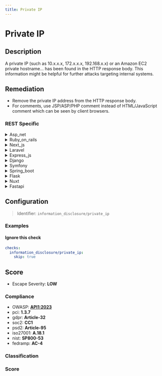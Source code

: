 ```yaml
---
title: Private IP
---
```


# Private IP

## Description

A private IP (such as 10.x.x.x, 172.x.x.x, 192.168.x.x) or an Amazon EC2 private hostname... has been found in the HTTP response body.
This information might be helpful for further attacks targeting internal systems.


## Remediation

* Remove the private IP address from the HTTP response body.
* For comments, use JSP/ASP/PHP comment instead of HTML/JavaScript comment which can be seen by client browsers.



### REST Specific

<details>
    <summary>Asp_net</summary>

Ensure that any sensitive information, including private IP addresses, is not included in the HTTP response body. Review your code to remove any hardcoded IP addresses or hostnames. If internal IPs need to be shared between backend services, use secure methods such as environment variables or configuration files with proper access controls. Additionally, implement proper error handling to prevent leakage of such information in error messages.

</details>

<details>
    <summary>Ruby_on_rails</summary>

In Ruby on Rails, ensure that any sensitive information, including private IP addresses, is not included in the HTTP response body. Use environment variables or Rails secrets to manage internal data and apply filters in your controllers or views to prevent accidental exposure. Additionally, configure your logging to avoid recording private IPs.

</details>

<details>
    <summary>Next_js</summary>

Ensure that server-side code does not include private IP addresses or sensitive hostnames in the HTTP response body. Review and sanitize any data sent to the client in Next.js pages or API routes. Use environment variables for sensitive data and avoid exposing them to the frontend.

</details>

<details>
    <summary>Laravel</summary>

To prevent the exposure of private IP addresses in HTTP responses within a Laravel application, ensure that any debug or error messages are properly sanitized before being sent to the client. Configure your logging settings to exclude sensitive information and use environment variables to manage configuration without hardcoding IP addresses. Additionally, consider implementing middleware that checks responses for private IP addresses and removes or obfuscates them before they reach the client.

</details>

<details>
    <summary>Express_js</summary>

To prevent private IP addresses from being exposed in the HTTP response body within an Express.js application, ensure that any sensitive information is not included in the response object. Use middleware to filter out private IPs from the response or avoid including any dynamic data that could potentially contain private IPs. Additionally, consider implementing a content security policy (CSP) to reduce the risk of information leakage.

</details>

<details>
    <summary>Django</summary>

To prevent the exposure of private IP addresses in the HTTP response body within a Django application, ensure that any templates or views do not include direct references to private IP addresses. Use environment variables or Django settings to manage internal URLs and IP addresses, and avoid hardcoding them in your codebase. Additionally, implement proper access controls and network security measures to restrict unauthorized access to internal resources.

</details>

<details>
    <summary>Symfony</summary>

In the Symfony framework, ensure that any sensitive information, including private IP addresses, is not included in the HTTP response body. Use Symfony's environment variables to manage configuration and avoid hardcoding sensitive data. Implement access controls and filters to prevent exposure of private network details to unauthorized users. Regularly review your code and use Symfony's security features to mitigate the risk of information leakage.

</details>

<details>
    <summary>Spring_boot</summary>

To prevent the exposure of private IP addresses in the HTTP response body within a Spring Boot application, ensure that any sensitive information is not included in the response objects. Use environment-specific configuration files or externalized configuration management to avoid hardcoding IP addresses. Implement proper logging to avoid inadvertently logging private IPs. Additionally, review your application's error handling to ensure that stack traces or error messages containing private IPs are not sent to the client.

</details>

<details>
    <summary>Flask</summary>

To prevent private IP addresses from being exposed in the HTTP response body within a Flask application, ensure that any templates or views do not include sensitive information. Use environment variables or configuration files to manage internal data, and avoid hardcoding IP addresses. Implement proper access controls and output encoding to safeguard against inadvertent data leaks. Additionally, consider using a proxy or firewall to filter outgoing data and monitor for unintentional disclosures.

</details>

<details>
    <summary>Nuxt</summary>

Ensure that server-side code does not include private IP addresses or sensitive hostnames in the HTTP response body. Review and sanitize any data sent to the client in Nuxt.js applications to prevent inadvertent exposure of internal network details.

</details>

<details>
    <summary>Fastapi</summary>

To prevent private IP addresses from being exposed in HTTP response bodies within the FastAPI framework, ensure that any sensitive information is not included in the response models or is explicitly excluded using Pydantic's `exclude` parameter. Additionally, implement middleware to filter out private IPs from responses before they are sent to the client.

</details>

## Configuration

> Identifier: `information_disclosure/private_ip`



### Examples



#### Ignore this check

```yaml
checks:
  information_disclosure/private_ip:
    skip: true
```




## Score

- Escape Severity: **<span className="low-severity">LOW</span>**

### Compliance

- OWASP: **[API1:2023](https://github.com/OWASP/API-Security/blob/master/editions/2023/en/0xa1-broken-object-level-authorization.md)**
- pci: **1.3.7**
- gdpr: **Article-32**
- soc2: **CC1**
- psd2: **Article-95**
- iso27001: **A.18.1**
- nist: **SP800-53**
- fedramp: **AC-4**

### Classification






### Score




